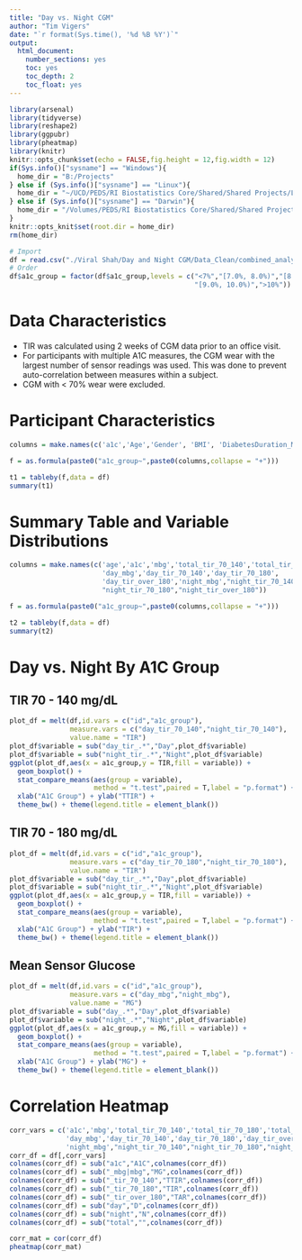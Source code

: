 ```yaml
---
title: "Day vs. Night CGM"
author: "Tim Vigers"
date: "`r format(Sys.time(), '%d %B %Y')`"
output:
  html_document:
    number_sections: yes
    toc: yes
    toc_depth: 2
    toc_float: yes
---
```


```r
library(arsenal)
library(tidyverse)
library(reshape2)
library(ggpubr)
library(pheatmap)
library(knitr)
knitr::opts_chunk$set(echo = FALSE,fig.height = 12,fig.width = 12)
if(Sys.info()["sysname"] == "Windows"){
  home_dir = "B:/Projects"
} else if (Sys.info()["sysname"] == "Linux"){
  home_dir = "~/UCD/PEDS/RI Biostatistics Core/Shared/Shared Projects/Laura/BDC/Projects"
} else if (Sys.info()["sysname"] == "Darwin"){
  home_dir = "/Volumes/PEDS/RI Biostatistics Core/Shared/Shared Projects/Laura/BDC/Projects"
}
knitr::opts_knit$set(root.dir = home_dir)
rm(home_dir)
```

```r
# Import
df = read.csv("./Viral Shah/Day and Night CGM/Data_Clean/combined_analysis_data.csv")
# Order
df$a1c_group = factor(df$a1c_group,levels = c("<7%","[7.0%, 8.0%)","[8.0%, 9.0%)",
                                              "[9.0%, 10.0%)",">10%"))
```

# Data Characteristics
- TIR was calculated using 2 weeks of CGM data prior to an office visit.
- For participants with multiple A1C measures, the CGM wear with the largest number of sensor readings was used. This was done to prevent auto-correlation between measures within a subject.
- CGM with < 70% wear were excluded.

# Participant Characteristics

```r
columns = make.names(c('a1c','Age','Gender', 'BMI', 'DiabetesDuration_MostRecentVisitDate','Hemoglobin_Value','MCV_Value', 'eGFR_Value', 'Autoimmune Disease?', 'Retinopathy?'))

f = as.formula(paste0("a1c_group~",paste0(columns,collapse = "+")))

t1 = tableby(f,data = df)
summary(t1)
```

# Summary Table and Variable Distributions

```r
columns = make.names(c('age','a1c','mbg','total_tir_70_140','total_tir_70_180','total_tir_over_180',
                       'day_mbg','day_tir_70_140','day_tir_70_180',
                       'day_tir_over_180','night_mbg',"night_tir_70_140",
                       "night_tir_70_180","night_tir_over_180"))

f = as.formula(paste0("a1c_group~",paste0(columns,collapse = "+")))

t2 = tableby(f,data = df)
summary(t2)
```

# Day vs. Night By A1C Group

## TIR 70 - 140 mg/dL

```r
plot_df = melt(df,id.vars = c("id","a1c_group"),
               measure.vars = c("day_tir_70_140","night_tir_70_140"),
               value.name = "TIR")
plot_df$variable = sub("day_tir_.*","Day",plot_df$variable)
plot_df$variable = sub("night_tir_.*","Night",plot_df$variable)
ggplot(plot_df,aes(x = a1c_group,y = TIR,fill = variable)) + 
  geom_boxplot() + 
  stat_compare_means(aes(group = variable),
                     method = "t.test",paired = T,label = "p.format") + 
  xlab("A1C Group") + ylab("TTIR") +
  theme_bw() + theme(legend.title = element_blank())
```

## TIR 70 - 180 mg/dL

```r
plot_df = melt(df,id.vars = c("id","a1c_group"),
               measure.vars = c("day_tir_70_180","night_tir_70_180"),
               value.name = "TIR")
plot_df$variable = sub("day_tir_.*","Day",plot_df$variable)
plot_df$variable = sub("night_tir_.*","Night",plot_df$variable)
ggplot(plot_df,aes(x = a1c_group,y = TIR,fill = variable)) + 
  geom_boxplot() + 
  stat_compare_means(aes(group = variable),
                     method = "t.test",paired = T,label = "p.format") + 
  xlab("A1C Group") + ylab("TIR") +
  theme_bw() + theme(legend.title = element_blank())
```

## Mean Sensor Glucose

```r
plot_df = melt(df,id.vars = c("id","a1c_group"),
               measure.vars = c("day_mbg","night_mbg"),
               value.name = "MG")
plot_df$variable = sub("day_.*","Day",plot_df$variable)
plot_df$variable = sub("night_.*","Night",plot_df$variable)
ggplot(plot_df,aes(x = a1c_group,y = MG,fill = variable)) + 
  geom_boxplot() + 
  stat_compare_means(aes(group = variable),
                     method = "t.test",paired = T,label = "p.format") + 
  xlab("A1C Group") + ylab("MG") +
  theme_bw() + theme(legend.title = element_blank())
```

# Correlation Heatmap

```r
corr_vars = c('a1c','mbg','total_tir_70_140','total_tir_70_180','total_tir_over_180',
              'day_mbg','day_tir_70_140','day_tir_70_180','day_tir_over_180',
              'night_mbg',"night_tir_70_140","night_tir_70_180","night_tir_over_180")
corr_df = df[,corr_vars] 
colnames(corr_df) = sub("a1c","A1C",colnames(corr_df))
colnames(corr_df) = sub("_mbg|mbg","MG",colnames(corr_df))
colnames(corr_df) = sub("_tir_70_140","TTIR",colnames(corr_df))
colnames(corr_df) = sub("_tir_70_180","TIR",colnames(corr_df))
colnames(corr_df) = sub("_tir_over_180","TAR",colnames(corr_df))
colnames(corr_df) = sub("day","D",colnames(corr_df))
colnames(corr_df) = sub("night","N",colnames(corr_df))
colnames(corr_df) = sub("total","",colnames(corr_df))

corr_mat = cor(corr_df)
pheatmap(corr_mat)
```
